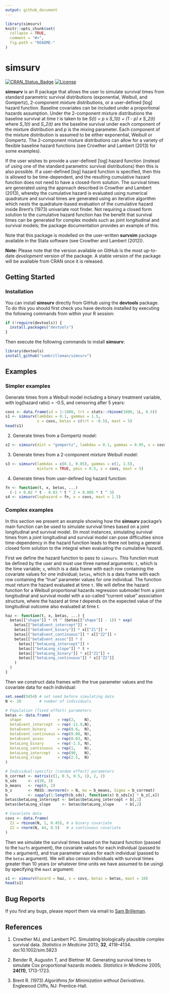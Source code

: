 ```yaml
---
output: github_document
---
```


<!-- README.md is generated from README.Rmd. Please edit that file -->

```r
library(simsurv)
knitr::opts_chunk$set(
  collapse = TRUE,
  comment = "#>",
  fig.path = "README-"
)
```

# simsurv

[![CRAN\_Status\_Badge](http://www.r-pkg.org/badges/version/simsurv)](http://www.r-pkg.org/pkg/simsurv) 
[![License](https://img.shields.io/badge/License-GPL%20%28%3E=%203%29-brightgreen.svg)](http://www.gnu.org/licenses/gpl-3.0.html)

**simsurv** is an R package that allows the user to simulate survival times from
standard parametric survival distributions (exponential, Weibull, and Gompertz),
2-component mixture distributions, or a user-defined [log] hazard function.
Baseline covariates can be included under a proportional hazards assumption.
Under the 2-component mixture distributions the baseline survival at time 
*t* is taken to be *S(t) = p x S_1(t) + (1 - p) x S_2(t)*
where *S_1(t)* and *S_2(t)* are the baseline survival under each component of 
the mixture distribution and *p* is the mixing parameter. Each component of the 
mixture distribution is assumed to be either exponential, Weibull or Gompertz.
The 2-component mixture distributions can allow for a variety of flexible
baseline hazard functions (see Crowther and Lambert (2013) for some examples).

If the user wishes to provide a user-defined [log] hazard function (instead
of using one of the standard parametric survival distributions) then this is
also possible. If a user-defined [log] hazard function is specified, then this 
is allowed to be time-dependent, and the resulting cumulative hazard function
does not need to have a closed-form solution. The survival times are
generated using the approach described in Crowther and Lambert (2013),
whereby the cumulative hazard is evaluated using numerical quadrature and
survival times are generated using an iterative algorithm which nests the
quadrature-based evaluation of the cumulative hazard inside Brent's (1973)
univariate root finder. Not requiring a closed form solution to the cumulative
hazard function has the benefit that survival times can be generated for
complex models such as joint longitudinal and survival models; the
package documentation provides an example of this.

Note that this package is modelled on the user-written **survsim** package
available in the Stata software (see Crowther and Lambert (2012)).

**Note:** Please note that the version available on GitHub is the most up-to-date 
*development* version of the package. A stable version of the package will be 
available from CRAN once it is released.

## Getting Started

### Installation

You can install **simsurv** directly from GitHub using the **devtools** package. 
To do this you should first check you have devtools installed by executing the 
following commands from within your R session:

```r
if (!require(devtools)) {
  install.packages("devtools")
}
```

Then execute the following commands to install **simsurv**:

```r
library(devtools)
install_github("sambrilleman/simsurv")
```

## Examples

### Simpler examples

Generate times from a Weibull model including a binary treatment variable, with log(hazard ratio) = -0.5, and censoring after 5 years:

```r
covs <- data.frame(id = 1:1000, trt = stats::rbinom(1000, 1L, 0.5))
s1 <- simsurv(lambdas = 0.1, gammas = 1.5,
              x = covs, betas = c(trt = -0.5), maxt = 5)
head(s1)
```

2. Generate times from a Gompertz model:

```r
s2 <- simsurv(dist = "gompertz", lambdas = 0.1, gammas = 0.05, x = covs)
```

3. Generate times from a 2-component mixture Weibull model:

```r
s3 <- simsurv(lambdas = c(0.1, 0.05), gammas = c(1, 1.5),
              mixture = TRUE, pmix = 0.5, x = covs, maxt = 5)
```

4. Generate times from user-defined log hazard function:

```r
fn <- function(t, x, betas, ...)
  (-1 + 0.02 * t - 0.03 * t ^ 2 + 0.005 * t ^ 3)
s4 <- simsurv(loghazard = fn, x = covs, maxt = 1.5)
```

### Complex examples

In this section we present an example showing how the **simsurv** package's main function can be used to simulate survival times based on a joint longitudinal and survival model. (In most instances, simulating survival times from a joint longitudinal and survival model can pose difficulties since time-dependency in the hazard function leads to there not being a general closed form solution to the integral when evaluating the cumulative hazard). 

First we define the hazard function to pass to `simsurv`. This function must be defined by the user and must use three named arguments: `t`, which is the time variable; `x`, which is a data frame with each row containing the covariate values for one individual; `betas`, which is a data frame with each row containing the "true" parameter values for one individual. The function must return the hazard evaluated at time `t`. We will define the hazard function for a Weibull proportional hazards regression submodel from a joint longitudinal and survival model with a so-called "current value" association structure, where the hazard at time *t* depends on the expected value of the longitudinal outcome also evaluated at time *t*.

```r
haz <- function(t, x, betas, ...) {
  betas[["shape"]] * (t ^ (betas[["shape"]] - 1)) * exp(
    betas[["betaEvent_intercept"]] +
    betas[["betaEvent_binary"]] * x[["Z1"]] +
    betas[["betaEvent_continuous"]] * x[["Z2"]] +
    betas[["betaEvent_assoc"]] * (
      betas[["betaLong_intercept"]] +
      betas[["betaLong_slope"]] * t +
      betas[["betaLong_binary"]] * x[["Z1"]] +
      betas[["betaLong_continuous"]] * x[["Z2"]]
    )
  )
}
```

Then we construct data frames with the true parameter values and the covariate data for each individual:

```r
set.seed(5454) # set seed before simulating data
N <- 20        # number of individuals

# Population (fixed effect) parameters
betas <- data.frame(
  shape                = rep(2,    N),
  betaEvent_intercept  = rep(-11.9,N),
  betaEvent_binary     = rep(0.6,  N),
  betaEvent_continuous = rep(0.08, N),
  betaEvent_assoc      = rep(0.03, N),
  betaLong_binary      = rep(-1.5, N),
  betaLong_continuous  = rep(1,    N),
  betaLong_intercept   = rep(90,   N),
  betaLong_slope       = rep(2.5,  N)
)

# Individual-specific (random effect) parameters
b_corrmat <- matrix(c(1, 0.5, 0.5, 1), 2, 2)
b_sds     <- c(20, 3)
b_means   <- rep(0, 2)
b_z       <- MASS::mvrnorm(n = N, mu = b_means, Sigma = b_corrmat)
b         <- sapply(1:length(b_sds), function(x) b_sds[x] * b_z[,x])
betas$betaLong_intercept <- betas$betaLong_intercept + b[,1]
betas$betaLong_slope     <- betas$betaLong_slope     + b[,2]

# Covariate data
covs <- data.frame(
  Z1 = rbinom(N, 1, 0.45), # a binary covariate
  Z2 = rnorm(N, 44, 8.5)   # a continuous covariate
)
```

Then we simulate the survival times based on the hazard function (passed to the `hazfn` argument), the covariate values for each individual (passed to the `x` argument), and true parameter values for each individual (passed to the `betas` argument). We will also censor individuals with survival times greater than 10 years (or whatever time units we have assumed to be using) by specifying the `maxt` argument:

```r
s1 <- simsurv(hazard = haz, x = covs, betas = betas, maxt = 10)
head(s1)
```

## Bug Reports

If you find any bugs, please report them via email to [Sam Brilleman](mailto:sam.brilleman@monash.edu).

## References

1. Crowther MJ, and Lambert PC. Simulating biologically plausible complex survival data. *Statistics in Medicine* 2013; **32**, 4118–4134. doi:10.1002/sim.5823

2. Bender R, Augustin T, and Blettner M. Generating survival times to simulate Cox proportional hazards models. *Statistics in Medicine* 2005; **24(11)**, 1713-1723.

3. Brent R. (1973) *Algorithms for Minimization without Derivatives*. Englewood Cliffs, NJ: Prentice-Hall.
